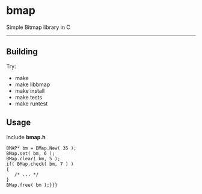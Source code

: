 = bmap =

Simple Bitmap library in C

----------------------------------------------------------------------

== Building ==
Try:
* make
* make libbmap
* make install
* make tests
* make runtest

== Usage ==
Include '''bmap.h'''
 
 BMAP* bm = BMap.New( 35 );
 BMap.set( bm, 6 );
 BMap.clear( bm, 5 );
 if( BMap.check( bm, 7 ) )
 {
    /* ... */
 }
 BMap.free( bm );}}}
